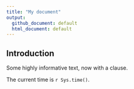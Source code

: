 ```yaml
---
title: "My document"
output: 
  github_document: default
  html_document: default
---
```


Introduction
---

Some highly informative text, now with a clause.

The current time is `r Sys.time()`.
